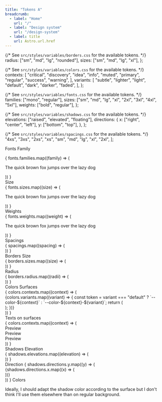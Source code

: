 ```yaml
---
title: "Tokens A"
breadcrumb:
  - label: "Home"
    url: "/"
  - label: "Design system"
    url: "/design-system"
  - label: title
    url: Astro.url.href
---
```


{/* See `src/styles/variables/borders.css` for the available tokens. */}
  radius: ["sm", "md", "lg", "rounded"],
  sizes: ["sm", "md", "lg", "xl"],
};

{/* See `src/styles/variables/colors.css` for the available tokens. */}
  contexts: [
    "critical",
    "discovery",
    "idea",
    "info",
    "muted",
    "primary",
    "regular",
    "success",
    "warning",
  ],
  variants: [
    "subtle",
    "lighter",
    "light",
    "default",
    "dark",
    "darker",
    "faded",
  ],
};

{/* See `src/styles/variables/fonts.css` for the available tokens. */}
  families: ["mono", "regular"],
  sizes: ["sm", "md", "lg", "xl", "2xl", "3xl", "4xl", "5xl"],
  weights: ["bold", "regular"],
};

{/* See `src/styles/variables/shadows.css` for the available tokens. */}
  elevations: ["raised", "elevated", "floating"],
  directions: {
    x: ["right", "center", "left"],
    y: ["bottom", "top"],
  },
};

{/* See `src/styles/variables/spacings.css` for the available tokens. */}
  "4xs",
  "3xs",
  "2xs",
  "xs",
  "sm",
  "md",
  "lg",
  "xl",
  "2xl",
];

<Heading as="h2">Fonts</Heading>
<Heading as="h3">Family</Heading>
<div class="wrapper flex">
    {
    fonts.families.map((family) => (
        <TokenPreview isInline token={`--font-family-${family}`}>
        <p style={`font-family: var(--font-family-${family});`}>
            The quick brown fox jumps over the lazy dog
        </p>
        </TokenPreview>
    ))
    }
</div>
<Heading as="h3">Size</Heading>
<div class="wrapper flex">
    {
    fonts.sizes.map((size) => (
        <TokenPreview isInline token={`--font-size-${size}`}>
        <p style={`font-size: var(--font-size-${size});`}>
            The quick brown fox jumps over the lazy dog
        </p>
        </TokenPreview>
    ))
    }
</div>
<Heading as="h3">Weights</Heading>
<div class="wrapper flex">
    {
    fonts.weights.map((weight) => (
        <TokenPreview isInline token={`--font-weight-${weight}`}>
        <p style={`font-weight: var(--font-weight-${weight});`}>
            The quick brown fox jumps over the lazy dog
        </p>
        </TokenPreview>
    ))
    }
</div>
<Heading as="h2">Spacings</Heading>
<div class="wrapper flex">
    {
    spacings.map((spacing) => (
        <TokenPreview isInline token={`--spacing-${spacing}`}>
        <div
            style={`display:flex;flex-flow:row nowrap;gap: var(--spacing-${spacing});`}
        >
            <div class="box" style="border-color: var(--color-border);" />
            <div class="box" style="border-color: var(--color-border);" />
        </div>
        </TokenPreview>
    ))
    }
</div>
<Heading as="h2">Borders</Heading>
<Heading as="h3">Size</Heading>
<div class="wrapper flex">
    {
    borders.sizes.map((size) => (
        <TokenPreview isInline token={`--border-size-${size}`}>
        <div
            class="box"
            style={`border-color: var(--color-border);border-width: var(--border-size-${size});`}
        />
        </TokenPreview>
    ))
    }
</div>
<Heading as="h3">Radius</Heading>
<div class="wrapper flex">
    {
    borders.radius.map((radii) => (
        <TokenPreview isInline token={`--border-radii-${radii}`}>
        <div
            class="box"
            style={`border-color: var(--color-border);border-radius: var(--border-radii-${radii});`}
        />
        </TokenPreview>
    ))
    }
</div>
<Heading as="h2">Colors</Heading>
<Heading as="h3">Surfaces</Heading>
<div class="wrapper grid">
    {
    colors.contexts.map((context) => (
        <div class="wrapper flex">
        {colors.variants.map((variant) => {
            const token =
            variant === "default"
                ? `--color-${context}`
                : `--color-${context}-${variant}`;
            return (
            <TokenPreview token={token}>
                <div class="box" style={`background: var(${token});`} />
            </TokenPreview>
            );
        })}
        </div>
    ))
    }
</div>
<Heading as="h3">Texts on surfaces</Heading>
<div class="wrapper grid">
    {
    colors.contexts.map((context) => (
        <div class="wrapper flex">
        <TokenPreview token={`--color-on-${context}`}>
            <div
            class="box"
            style={`background: var(--color-${context});color: var(--color-on-${context});`}
            >
            Preview
            </div>
        </TokenPreview>
        <TokenPreview token={`--color-on-${context}-faded`}>
            <div
            class="box"
            style={`background: var(--color-${context}-faded);color: var(--color-on-${context}-faded);`}
            >
            Preview
            </div>
        </TokenPreview>
        <TokenPreview token={`--color-on-${context}-subtle`}>
            <div
            class="box"
            style={`background: var(--color-${context}-subtle);color: var(--color-on-${context}-subtle);`}
            >
            Preview
            </div>
        </TokenPreview>
        </div>
    ))
    }
</div>
<Heading as="h2">Shadows</Heading>
<Heading as="h3">Elevation</Heading>
<div class="wrapper flex">
    {
    shadows.elevations.map((elevation) => (
        <TokenPreview isInline token={`--shadow-${elevation}-to-top-left`}>
        <div
            class="box"
            style={`background: var(--color-regular);padding: var(--spacing-md);`}
        >
            <div
            class="box"
            style={`background: var(--color-regular);border-color: var(--color-border);box-shadow: var(--shadow-${elevation}-to-top-left);`}
            />
        </div>
        </TokenPreview>
    ))
    }
</div>
<Heading as="h3">Direction</Heading>
{
    shadows.directions.y.map((y) => (
    <div class="wrapper grid">
        {shadows.directions.x.map((x) => (
        <TokenPreview token={`--shadow-elevated-to-${y}-${x}`}>
            <div class="box" style={`padding: var(--spacing-md);`}>
            <div
                class="box"
                style={`--shadow-color: var(--color-black);background: var(--color-regular);border-color: var(--color-border);box-shadow: var(--shadow-elevated-to-${y}-${x});`}
            />
            </div>
        </TokenPreview>
        ))}
    </div>
    ))
}
<Heading as="h3">Colors</Heading>
<p>
    Ideally, I should adapt the shadow color according to the surface but I
    don't think I'll use them elsewhere than on regular background.
</p>
